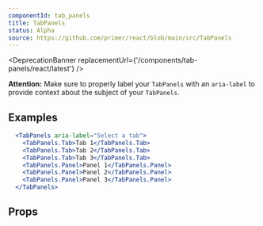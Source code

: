 ```yaml
---
componentId: tab_panels
title: TabPanels
status: Alpha
source: https://github.com/primer/react/blob/main/src/TabPanels
---
```



<DeprecationBanner replacementUrl={'/components/tab-panels/react/latest'} />

**Attention:** Make sure to properly label your `TabPanels` with an `aria-label` to provide context about the subject of your `TabPanels`.

## Examples

```jsx live
  <TabPanels aria-label="Select a tab">
    <TabPanels.Tab>Tab 1</TabPanels.Tab>
    <TabPanels.Tab>Tab 2</TabPanels.Tab>
    <TabPanels.Tab>Tab 3</TabPanels.Tab>
    <TabPanels.Panel>Panel 1</TabPanels.Panel>
    <TabPanels.Panel>Panel 2</TabPanels.Panel>
    <TabPanels.Panel>Panel 3</TabPanels.Panel>
  </TabPanels>
```

## Props

<ComponentProps data={data} />
